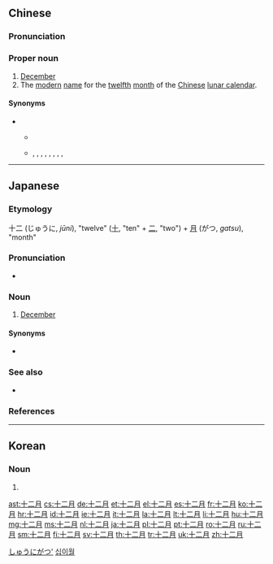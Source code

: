 ==Chinese==
{{zh-forms|type=21}}

===Pronunciation===
{{zh-pron
|m=Shí'èryuè
|c=sap6 ji6 jyut6
|cat=pn
}}

===Proper noun===
{{zh-proper noun}}

# [[December]]
# The [[modern]] [[name]] for the [[twelfth]] [[month]] of the [[Chinese]] [[lunar calendar]].

====Synonyms====
* {{sense|lunar month}}
** {{q|common}} {{zh-l|臘月}}
** {{q|archaic}} {{zh-l|冰月}}, {{zh-l|嚴月}}, {{zh-l|除月}}, {{zh-l|殘霜天}}, {{zh-l|星回}}, {{zh-l|嘉平}}, {{zh-l|季冬}}, {{zh-l|嘉平}}, {{zh-l|窮節}}

{{zh-cat|Months}}

----

==Japanese==
{{ja-kanjitab|じゅう|に|がつ|yomi=on}}

===Etymology===
十二 (じゅうに, ''jūni''), "twelve" ([[十]], "ten" + [[二]], "two") + [[月]] (がつ, ''gatsu''), "month"

===Pronunciation===
* {{ja-pron|じゅうにがつ|y=o|acc=5|acc2=0|acc_ref=NHK|acc2_ref=NHK}}

===Noun===
{{ja-noun|じゅうにがつ}}

# [[December]]

====Synonyms====
* {{ja-r|師走|しわす}}

===See also===
* {{ja-r|十二ヶ月|じゅうにヶげつ}}

===References===
<references/>

[[Category:ja:Months|しゅうにがつ']]

----

==Korean==
{{ko-hanjatab}}

===Noun===
{{ko-noun|hj|rv=sibiwol|hangeul=십이월}}

# {{hanja form of|십이월|December}}

[[Category:ko:Months|십이월]]

[[ast:十二月]]
[[cs:十二月]]
[[de:十二月]]
[[et:十二月]]
[[el:十二月]]
[[es:十二月]]
[[fr:十二月]]
[[ko:十二月]]
[[hr:十二月]]
[[id:十二月]]
[[ie:十二月]]
[[it:十二月]]
[[la:十二月]]
[[lt:十二月]]
[[li:十二月]]
[[hu:十二月]]
[[mg:十二月]]
[[ms:十二月]]
[[nl:十二月]]
[[ja:十二月]]
[[pl:十二月]]
[[pt:十二月]]
[[ro:十二月]]
[[ru:十二月]]
[[sm:十二月]]
[[fi:十二月]]
[[sv:十二月]]
[[th:十二月]]
[[tr:十二月]]
[[uk:十二月]]
[[zh:十二月]]